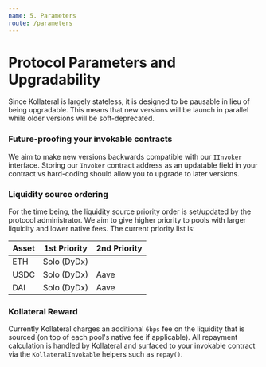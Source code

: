 ```yaml
---
name: 5. Parameters
route: /parameters
---
```


# Protocol Parameters and Upgradability
Since Kollateral is largely stateless, it is designed to be pausable in lieu of being upgradable. This means that new versions will be launch in parallel while older versions will be soft-deprecated.

### Future-proofing your invokable contracts
We aim to make new versions backwards compatible with our `IInvoker` interface. Storing our `Invoker` contract address as an updatable field in your contract vs hard-coding should allow you to upgrade to later versions.

### Liquidity source ordering
For the time being, the liquidity source priority order is set/updated by the protocol administrator. We aim to give higher priority to pools with larger liquidity and lower native fees. The current priority list is:

| Asset     | 1st Priority     | 2nd Priority     |
|-----------|------------------|------------------|
| ETH       | Solo (DyDx)      |                  |
| USDC      | Solo (DyDx)      | Aave             |
| DAI       | Solo (DyDx)      | Aave             |

### Kollateral Reward
Currently Kollateral charges an additional `6bps` fee on the liquidity that is sourced (on top of each pool's native fee if applicable). All repayment calculation is handled by Kollateral and surfaced to your invokable contract via the `KollateralInvokable` helpers such as `repay()`.
